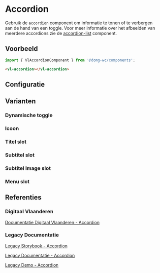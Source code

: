 
# Accordion

Gebruik de `accordion` component om informatie te tonen of te verbergen aan de hand van een toggle.
Voor meer informatie over het afbeelden van meerdere accordions zie de
[accordion-list](/story/components-accordion-list--accordion-list-default) component.


## Voorbeeld

```js
import { VlAccordionComponent } from '@domg-wc/components';
```

```html
<vl-accordion></vl-accordion>
```

<Canvas of={VlAccordionStories.AccordionDefault} />


## Configuratie

<ArgTypes of={VlAccordionStories.AccordionDefault} />


## Varianten

### Dynamische toggle

<Canvas of={VlAccordionStories.AccordionDynamicToggle} />

### Icoon

<Canvas of={VlAccordionStories.AccordionIcon} />

### Titel slot

<Canvas of={VlAccordionStories.AccordionTitleSlot} />

### Subtitel slot

<Canvas of={VlAccordionStories.AccordionSubtitleSlot} />

### Subtitel Image slot

<Canvas of={VlAccordionStories.AccordionImageSubtitleSlot} />

### Menu slot

<Canvas of={VlAccordionStories.AccordionMenuSlot} />

## Referenties

### Digitaal Vlaanderen

[Documentatie Digitaal Vlaanderen - Accordion](https://overheid.vlaanderen.be/webuniversum/v3/documentation/js-components/vl-ui-accordion)

### Legacy Documentatie

[Legacy Storybook - Accordion](https://webcomponenten.omgeving.vlaanderen.be/storybook/?path=/docs/custom-elements-vl-accordion--default)

[Legacy Documentatie - Accordion](https://webcomponenten.omgeving.vlaanderen.be/doc/VlAccordion.html)

[Legacy Demo - Accordion](https://webcomponenten.omgeving.vlaanderen.be/demo/vl-accordion.html)
